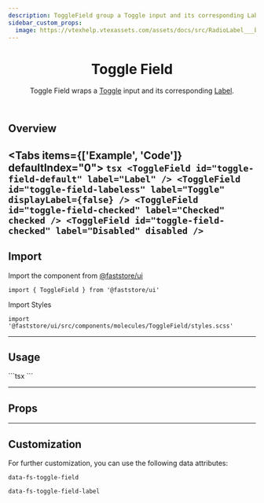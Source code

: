 ```yaml
---
description: ToggleField group a Toggle input and its corresponding Label.
sidebar_custom_props:
  image: https://vtexhelp.vtexassets.com/assets/docs/src/RadioLabel___b3fc3b7a139796e4921349df5aaa270c.png
---
```



<header>

# Toggle Field

Toggle Field wraps a [Toggle](/components/molecules/toggle) input and its corresponding [Label](/components/atoms/label).

</header>

## Overview

<Tabs items={['Example', 'Code']} defaultIndex="0">
  <Tab>
    <OverviewSection>
      <ToggleField id="toggle-field-default" label="Label" />
      <ToggleField
        id="toggle-field-labeless"
        label="Toggle"
        displayLabel={false}
      />
      <ToggleField id="toggle-field-checked" label="Checked" checked readOnly />
      <ToggleField id="toggle-field-checked" label="Disabled" disabled />
    </OverviewSection>
  </Tab>
  <Tab>
    ```tsx
    <ToggleField id="toggle-field-default" label="Label" />
    <ToggleField
      id="toggle-field-labeless"
      label="Toggle"
      displayLabel={false}
    />
    <ToggleField id="toggle-field-checked" label="Checked" checked />
    <ToggleField id="toggle-field-checked" label="Disabled" disabled />
    ```
  </Tab>
</Tabs>
---

## Import

Import the component from <a href="https://www.faststore.dev/reference/ui/get-started-faststore-ui">@faststore/ui</a>

```tsx
import { ToggleField } from '@faststore/ui'
```

Import Styles

```tsx
import '@faststore/ui/src/components/molecules/ToggleField/styles.scss'
```

---

## Usage

<OverviewSection>
  <ToggleField id="toggle-field-example" label="Toggle Label" />
</OverviewSection>
```tsx
<ToggleField id="toggle-field-example" label="Toggle Label" />
```

---

## Props

<PropsSection name="ToggleField" />

---

## Customization

For further customization, you can use the following data attributes:

`data-fs-toggle-field`

`data-fs-toggle-field-label`
